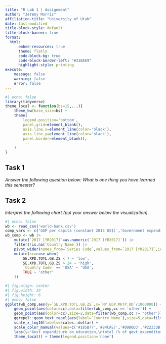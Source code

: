 ```yaml
---
title: "R Lab 1 | Assignment"
author: "Jeremy Morris"
affiliation-title: "University of Utah"
date: last-modified
title-block-style: default
title-block-banner: true
format: 
  html:
      embed-resources: true
      theme: flatly
      code-block-bg: true
      code-block-border-left: "#31BAE9"
      highlight-style: printing
execute:
    message: false
    warning: false
    error: false
---
```


```r
#| echo: false
library(tidyverse)
theme_local <- function(bs=15,...){
    theme_bw(base_size=bs) +
    theme(
        legend.position='bottom',
        panel.grid=element_blank(),
        axis.line.x=element_line(color='black'),
        axis.line.y=element_line(color='black'),
        panel.border=element_blank(),
        ...
    )
}
```

## Task 1

*Answer the following question below: What is one thing you have learned this semester?*

## Task 2

*Interpret the following chart (put your answer below the visualization).*

```r
#| echo: false
wb <- read_csv('world-bank.csv')
comp_vars <- c('GDP per capita (constant 2015 US$)','Government expenditure on education, total (% of GDP)')
wb_comp <- wb |>
    mutate(`2017 [YR2017]`=as.numeric(`2017 [YR2017]`)) |>
    filter(!is.na(`Country Name`)) |>
    pivot_wider(names_from=`Series Code`,values_from=`2017 [YR2017]`,id_cols=c(`Country Name`,`Country Code`)) |>
    mutate(cc=case_when(
        SE.XPD.TOTL.GB.ZS < 7 ~ 'low',
        SE.XPD.TOTL.GB.ZS > 24 ~ 'high',
        `Country Code` == 'USA' ~ 'USA',
        TRUE ~ 'other'
    ))
```

```r
#| fig.align: center
#| fig.width: 10
#| fig.height: 6
#| echo: false
ggplot(wb_comp,aes(y=`SE.XPD.TOTL.GB.ZS`,x=`NY.GDP.MKTP.KD`/1000000)) +
    geom_point(aes(color=cc),data=filter(wb_comp,cc == 'other')) +
    geom_point(aes(color=cc),size=2,data=filter(wb_comp,cc != 'other')) +
    ggrepel::geom_text_repel(aes(label=`Country Name`),size=5,data=filter(wb_comp,cc != 'other')) +
    scale_x_log10(labels=scales::dollar) +
    scale_color_manual(values=c('#185B77','#84CAE7','#D9D6D3','#22333B')) +
    labs(y='Govt expenditure on education,\ntotal (% of govt expenditure)',x='GDP (constant 2015 US$)\nMillions') +
    theme_local() + theme(legend.position='none')
```